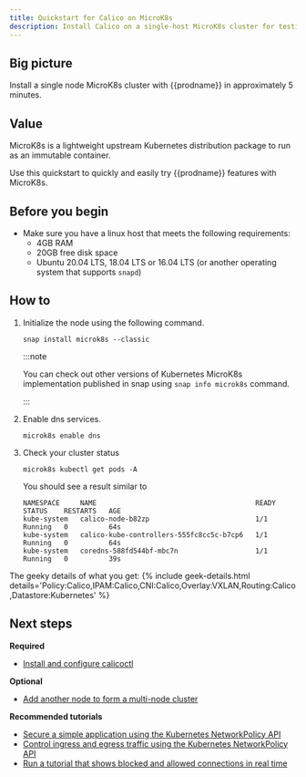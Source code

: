 ```yaml
---
title: Quickstart for Calico on MicroK8s
description: Install Calico on a single-host MicroK8s cluster for testing or development in under 5 minutes.
---
```


## Big picture

Install a single node MicroK8s cluster with {{prodname}} in approximately 5 minutes.

## Value

MicroK8s is a lightweight upstream Kubernetes distribution package to run as an immutable container.

Use this quickstart to quickly and easily try {{prodname}} features with MicroK8s.

## Before you begin

- Make sure you have a linux host that meets the following requirements:
  - 4GB RAM
  - 20GB free disk space
  - Ubuntu 20.04 LTS, 18.04 LTS or 16.04 LTS (or another operating system that supports `snapd`)

## How to

1. Initialize the node using the following command.
   
   ```
   snap install microk8s --classic
   ```

   :::note

   You can check out other versions of Kubernetes MicroK8s implementation published in snap using `snap info microk8s` command.
   
   :::

1. Enable dns services.
 
   ```
   microk8s enable dns
   ```

1. Check your cluster status
   
   ```
   microk8s kubectl get pods -A
   ```

   You should see a result similar to

   ```
   NAMESPACE     NAME                                       READY   STATUS    RESTARTS   AGE
   kube-system   calico-node-b82zp                          1/1     Running   0          64s
   kube-system   calico-kube-controllers-555fc8cc5c-b7cp6   1/1     Running   0          64s
   kube-system   coredns-588fd544bf-mbc7n                   1/1     Running   0          39s
   ```

The geeky details of what you get:
{% include geek-details.html details='Policy:Calico,IPAM:Calico,CNI:Calico,Overlay:VXLAN,Routing:Calico,Datastore:Kubernetes' %}

## Next steps

**Required**
- [Install and configure calicoctl]({{basurl}}/maintenance/clis/calicoctl/install)

**Optional**
- [Add another node to form a multi-node cluster](https://microk8s.io/docs/clustering)

**Recommended tutorials**
- [Secure a simple application using the Kubernetes NetworkPolicy API]({{basurl}}/security/tutorials/kubernetes-policy-basic)
- [Control ingress and egress traffic using the Kubernetes NetworkPolicy API]({{basurl}}/security/tutorials/kubernetes-policy-advanced)
- [Run a tutorial that shows blocked and allowed connections in real time]({{basurl}}/security/tutorials/kubernetes-policy-demo/kubernetes-demo)
